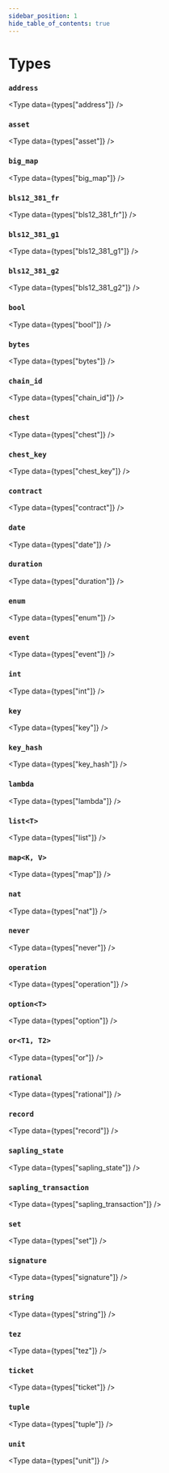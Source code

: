 ```yaml
---
sidebar_position: 1
hide_table_of_contents: true
---
```


# Types

<!-- Custom component -->


### `address`

<Type data={types["address"]} />

### `asset`

<Type data={types["asset"]} />

### `big_map`

<Type data={types["big_map"]} />

### `bls12_381_fr`

<Type data={types["bls12_381_fr"]} />

### `bls12_381_g1`

<Type data={types["bls12_381_g1"]} />

### `bls12_381_g2`

<Type data={types["bls12_381_g2"]} />

### `bool`

<Type data={types["bool"]} />

### `bytes`

<Type data={types["bytes"]} />

### `chain_id`

<Type data={types["chain_id"]} />

### `chest`

<Type data={types["chest"]} />

### `chest_key`

<Type data={types["chest_key"]} />

### `contract`

<Type data={types["contract"]} />

### `date`

<Type data={types["date"]} />

### `duration`

<Type data={types["duration"]} />

### `enum`

<Type data={types["enum"]} />

### `event`

<Type data={types["event"]} />

### `int`

<Type data={types["int"]} />

### `key`

<Type data={types["key"]} />

### `key_hash`

<Type data={types["key_hash"]} />

### `lambda`

<Type data={types["lambda"]} />

### `list<T>`

<Type data={types["list"]} />

### `map<K, V>`

<Type data={types["map"]} />

### `nat`

<Type data={types["nat"]} />

### `never`

<Type data={types["never"]} />

### `operation`

<Type data={types["operation"]} />

### `option<T>`

<Type data={types["option"]} />

### `or<T1, T2>`

<Type data={types["or"]} />

### `rational`

<Type data={types["rational"]} />

### `record`

<Type data={types["record"]} />

### `sapling_state`

<Type data={types["sapling_state"]} />

### `sapling_transaction`

<Type data={types["sapling_transaction"]} />

### `set`

<Type data={types["set"]} />

### `signature`

<Type data={types["signature"]} />

### `string`

<Type data={types["string"]} />

### `tez`

<Type data={types["tez"]} />

### `ticket`

<Type data={types["ticket"]} />

### `tuple`

<Type data={types["tuple"]} />

### `unit`

<Type data={types["unit"]} />

